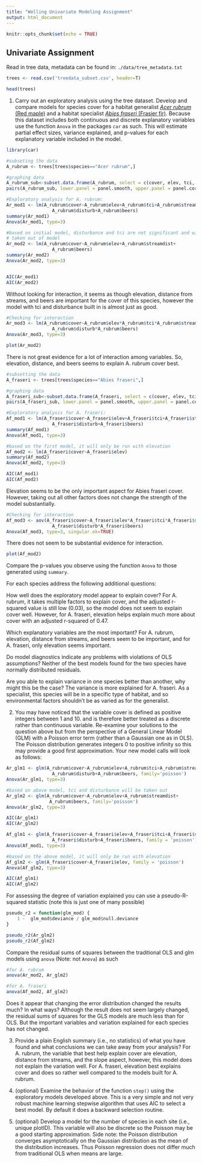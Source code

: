 ```yaml
---
title: "Welling Univariate Modeling Assignment"
output: html_document
---
```


```r
knitr::opts_chunk$set(echo = TRUE)
```

## Univariate Assignment

Read in tree data, metadata can be found in: `./data/tree_metadata.txt`

```r
trees <- read.csv('treedata_subset.csv', header=T)

head(trees)
```

1. Carry out an exploratory analysis using the tree dataset. 
Develop and compare models for species cover for a habitat generalist
[_*Acer rubrum*_ (Red maple)](http://www.durhamtownship.com/blog-archives/pix/November1407.jpg) 
and a habitat specialist [_*Abies fraseri*_ (Frasier fir)](https://upload.wikimedia.org/wikipedia/commons/d/d0/Abies_fraseri_Mitchell.jpg). 
Because this dataset includes both continuous and discrete explanatory
variables use the function `Anova` in the packages `car` as such.
This will estimate partial effect sizes, variance explained, and p-values for 
each explanatory variable included in the model.

```r
library(car)

#subseting the data 
A_rubrum <- trees[trees$species=="Acer rubrum",]

#graphing data
A_rubrum_sub<-subset.data.frame(A_rubrum, select = c(cover, elev, tci, streamdist, beers))
pairs(A_rubrum_sub, lower.panel = panel.smooth, upper.panel = panel.cor)
```

```r
#Exploratory analysis for A. rubrum:
Ar_mod1 <- lm(A_rubrum$cover~A_rubrum$elev+A_rubrum$tci+A_rubrum$streamdist+
                 A_rubrum$disturb+A_rubrum$beers)
summary(Ar_mod1)
Anova(Ar_mod1, type=3)

#based on initial model, disturbance and tci are not significant and will be 
# taken out of model
Ar_mod2 <- lm(A_rubrum$cover~A_rubrum$elev+A_rubrum$streamdist+
                 A_rubrum$beers)
summary(Ar_mod2)
Anova(Ar_mod2, type=3)


AIC(Ar_mod1)
AIC(Ar_mod2)
```
Without looking for interaction, it seems as though elevation, distance from streams, and beers
are important for the cover of this species, however the model with tci and disturbance built in is almost just as good.

```r
#Checking for interaction
Ar_mod3 <- lm(A_rubrum$cover~A_rubrum$elev*A_rubrum$tci*A_rubrum$streamdist*
                 A_rubrum$disturb*A_rubrum$beers)
Anova(Ar_mod3, type=3)
```
```r
plot(Ar_mod2)
```


There is not great evidence for a lot of interaction among variables. So, elevation, distance, and beers seems to explain A. rubrum cover best. 

```r
#subsetting the data
A_fraseri <- trees[trees$species=="Abies fraseri",]

#graphing data
A_fraseri_sub<-subset.data.frame(A_fraseri, select = c(cover, elev, tci, streamdist, beers))
pairs(A_fraseri_sub, lower.panel = panel.smooth, upper.panel = panel.cor)
```

```r
#Exploratory analysis for A. fraseri:
Af_mod1 <- lm(A_fraseri$cover~A_fraseri$elev+A_fraseri$tci+A_fraseri$streamdist+
                 A_fraseri$disturb+A_fraseri$beers)
summary(Af_mod1)
Anova(Af_mod1, type=3)

#based on the first model, it will only be run with elevation
Af_mod2 <- lm(A_fraseri$cover~A_fraseri$elev)
summary(Af_mod2)
Anova(Af_mod2, type=3)

AIC(Af_mod1)
AIC(Af_mod2)
```
Elevation seems to be the only important aspect for Abies fraseri cover.
However, taking out all other factors does not change the strength of the model
substantially.

```r
#Checking for interaction
Af_mod3 <- aov(A_fraseri$cover~A_fraseri$elev*A_fraseri$tci*A_fraseri$streamdist*
                 A_fraseri$disturb*A_fraseri$beers)
Anova(Af_mod3, type=3, singular.ok=TRUE)
```
There does not seem to be substantial evidence for interaction. 
```r
plot(Af_mod2)
```


Compare the p-values you observe using the function `Anova` to those generated
 using `summary`. 

For each species address the following additional questions:

How well does the exploratory model appear to explain cover?
  For A. rubrum, it takes multiple factors to explain cover, and the adjusted r-
  squared value is still low (0.03), so the model does not seem to explain cover well. 
  However, for A. fraseri, elevation helps explain much more about cover with an
  adjusted r-squared of 0.47. 
  
Which explanatory variables are the most important?
  For A. rubrum, elevation, distance from streams, and beers seem to be important,
  and for A. fraseri, only elevation seems important.
  
Do model diagnostics indicate any problems with violations of OLS assumptions?
  Neither of the best models found for the two species have normally distributed
  residuals.

Are you able to explain variance in one species better than another,
why might this be the case?
  The variance is more explained for A. fraseri. As a specialist, this species 
  will be in a specific type of habitat, and so environmental factors shouldn't be 
  as varied as for the generalist.


2. You may have noticed that the variable cover is defined as 
positive integers between 1 and 10. and is therefore better treated
as a discrete rather than continuous variable. 
Re-examine your solutions to the question above but from the
perspective of a General Linear Model (GLM) with a Poisson error term
(rather than a Gaussian one as in OLS). 
The Poisson distribution generates integers 0 to positive infinity so this may provide a good first approximation. 
Your new model calls will look as follows:

```r
Ar_glm1 <- glm(A_rubrum$cover~A_rubrum$elev+A_rubrum$tci+A_rubrum$streamdist+
                 A_rubrum$disturb+A_rubrum$beers, family='poisson')
Anova(Ar_glm1, type=3)

#based on above model, tci and disturbance will be taken out
Ar_glm2 <- glm(A_rubrum$cover~A_rubrum$elev+A_rubrum$streamdist+
                A_rubrum$beers, family='poisson')
Anova(Ar_glm2, type=3)

AIC(Ar_glm1)
AIC(Ar_glm2)
```


```r
Af_glm1 <- glm(A_fraseri$cover~A_fraseri$elev+A_fraseri$tci+A_fraseri$streamdist+
                 A_fraseri$disturb+A_fraseri$beers, family = 'poisson')
Anova(Af_mod1, type=3)

#based on the above model, it will only be run with elevation
Af_glm2 <- glm(A_fraseri$cover~A_fraseri$elev, family = 'poisson')
Anova(Af_glm2, type=3)

AIC(Af_glm1)
AIC(Af_glm2)
```


For assessing the degree of variation explained you can use a 
pseudo-R-squared statistic (note this is just one of many possible)

```r
pseudo_r2 = function(glm_mod) {
    1 -  glm_mod$deviance / glm_mod$null.deviance
}

pseudo_r2(Ar_glm2)
pseudo_r2(Af_glm2)
```

Compare the residual sums of squares between the traditional OLS 
 and glm models using `anova` (Note: not `Anova`) as such

```r
#for A. rubrum
anova(Ar_mod2, Ar_glm2)

#for A. fraseri
anova(Af_mod2, Af_glm2)
```

Does it appear that changing the error distribution changed the
results much? In what ways? 
Although the result does not seem largely changed, the residual sums of squares for 
the GLS models are much less than for OLS. But the important variables and variation
explained for each species has not changed.

3. Provide a plain English summary (i.e., no statistics) of what you have
found and what conclusions we can take away from your analysis?
For A. rubrum, the variable that best help explain cover are elevation, distance from
streams, and the slope aspect, however, this model does not explain the variation 
well. For A. fraseri, elevation best explains cover and does so rather well compared to
the models built for A. rubrum.

4. (optional) Examine the behavior of the function `step()` using the 
exploratory models developed above. This is a very simple and not very
robust machine learning stepwise algorithm that uses AIC to select a 
best model. By default it does a backward selection routine. 

5. (optional) Develop a model for the number of species in each site 
(i.e., unique plotID). This variable will also be discrete so the Poisson
may be a good starting approximation. Side note: the Poisson
distribution converges asymptotically on the Gaussian distribution as the 
mean of the distribution increases. Thus Poisson regression does not differ
much from traditional OLS when means are large. 